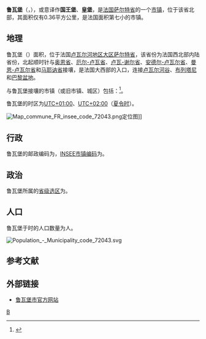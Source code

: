{{不是|华堡}}
{{noteTA|G1=法国地名}}
{{Infobox French commune}}
'''鲁瓦堡'''（{{lang-fr|Bourg-le-Roi}}，{{IPA-fr|buʁ lə ʁwa}}），或意译作'''国王堡'''、'''皇堡'''，是[[法国|法国]][[萨尔特省|萨尔特省]]的一个[[市镇_(法国)|市镇]]，位于该省北部，其面积仅有0.36平方公里，是法国面积第七小的市镇。

== 地理 ==
鲁瓦堡（{{wikidata|property|linked|P625}}）面积{{wikidata|properties|P2046}}，位于法国[[卢瓦尔河地区大区|卢瓦尔河地区大区]][[萨尔特省|萨尔特省]]，该省份为法国西北部内陆省份，北起顺时针与[[奥恩省|奥恩省]]、[[厄尔-卢瓦省|厄尔-卢瓦省]]、[[卢瓦-谢尔省|卢瓦-谢尔省]]、[[安德尔-卢瓦尔省|安德尔-卢瓦尔省]]、[[曼恩-卢瓦尔省|曼恩-卢瓦尔省]]和[[马耶讷省|马耶讷省]]接壤，是法国大西部的入口，连接[[卢瓦尔河谷_(传统地区)|卢瓦尔河谷]]、[[布列塔尼半岛|布列塔尼]]和[[巴黎盆地|巴黎盆地]]。

与鲁瓦堡接壤的市镇（或旧市镇、城区）包括：{{Wikidata|properties|linked|P47}}<ref name="geo">{{Cite web|url=https://www.geoportail.gouv.fr/carte|title=Carte|accessdate=2020-03-22|author=Géoportail|language=fr|publisher=Géoportail|archive-date=2017-01-29|archive-url=https://web.archive.org/web/20170129154129/https://www.geoportail.gouv.fr/carte/|dead-url=no}}</ref>。

鲁瓦堡的时区为[[UTC+01:00|UTC+01:00]]、[[UTC+02:00|UTC+02:00]]（[[夏时制|夏令时]]）。

[[File:Map_commune_FR_insee_code_72043.png|thumb]]定位图]]{{Clear|left}}
== 行政 ==
鲁瓦堡的邮政编码为{{wikidata|properties|P281}}，[[法国国家统计与经济研究所|INSEE市镇编码]]为{{wikidata|properties|P374}}。

== 政治 ==
鲁瓦堡所属的[[縣_(法國)|省级选区]]为{{WikidataLink|{{wikidata|properties|raw|best||P7938}}}}。

== 人口 ==
鲁瓦堡于{{wikidata|qualifier|P1082|P585}}时的人口数量为{{wikidata|property|raw|P1082}}人。

[[File:Population_-_Municipality_code_72043.svg|thumb]]{{Clear|left}}
== 参考文献 ==
{{Reflist}}

==外部链接 ==
{{commonscat|Bourg-le-Roi}}
* [http://cdc-portes-du-maine-normand.chez-alice.fr/communes/bourgleroi/ville.htm 鲁瓦堡市官方网站] {{Wayback|url=http://cdc-portes-du-maine-normand.chez-alice.fr/communes/bourgleroi/ville.htm |date=20161019142356 }}

{{萨尔特省市镇}}
[[Category:萨尔特省市镇|B]]